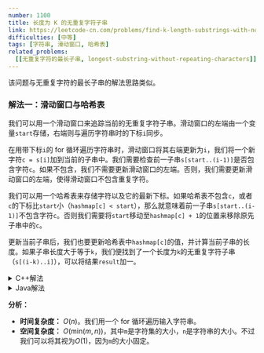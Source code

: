 ```yaml
---
number: 1100
title: 长度为 K 的无重复字符子串
link: https://leetcode-cn.com/problems/find-k-length-substrings-with-no-repeated-characters/
difficulties: [中等]
tags: [字符串, 滑动窗口, 哈希表]
related_problems:
  [[无重复字符的最长子串, longest-substring-without-repeating-characters]]
---
```



该问题与<Link to="/zh/solution/longest-substring-without-repeating-characters">无重复字符的最长子串的解法</Link>思路类似。

<h3 id="solution_1">解法一：滑动窗口与哈希表</h3>

我们可以用一个滑动窗口来追踪当前的无重复字符子串。滑动窗口的左端由一个变量`start`存储，右端则与遍历字符串时的下标`i`同步。

在用带下标`i`的 for 循环遍历字符串时，滑动窗口将其右端更新为`i`，我们将一个新字符`c = s[i]`加到当前的子串中。我们需要检查前一子串`s[start..(i-1)]`是否包含字符`c`。如果不包含，我们不需要更新滑动窗口的左端。否则，我们需要更新滑动窗口的左端，使得滑动窗口不包含重复字符。

我们可以用一个哈希表来存储字符以及它的最新下标。如果哈希表不包含`c`，或者`c`的下标比`start`小（`hashmap[c] < start`），那么就意味着前一子串`s[start..(i-1)]`不包含字符`c`。否则我们需要将`start`移动至`hashmap[c] + 1`的位置来移除原先子串中的`c`。

更新当前子串后，我们也要更新哈希表中`hashmap[c]`的值，并计算当前子串的长度。如果子串长度大于等于`k`，我们便找到了一个长度为`k`的无重复字符子串（`s[(i-k)..i]`），可以将结果`result`加一。

<details class="code-details">
    <summary>C++解法</summary>

```cpp
class Solution {
public:
    int numKLenSubstrNoRepeats(string s, int k) {
        int n = s.length(), result = 0;
        if (n < k) {
            return 0;
        }

        int len = 0, start = 0;
        unordered_map<char, int> hashmap;

        for (int i = 0; i < n; i++) {
            char c = s[i];
            if (hashmap.count(c) == 0 || hashmap[c] < start) {
                len++;
            }
            else {
                len = i - hashmap[c];
                start = hashmap[c] + 1;
            }
            hashmap[c] = i;

            if (len >= k) {
                result++;
            }
        }

        return result;
    }
};
```

</details>

<details class="code-details">
    <summary>Java解法</summary>

```java
class Solution {
    public int numKLenSubstrNoRepeats(String s, int k) {
        int n = s.length(), result = 0;
        if (n < k) {
            return 0;
        }

        Map<Character, Integer> hashmap = new HashMap<>();
        int len = 0, start = 0;
        for (int i = 0; i < n; i++) {
            char c = s.charAt(i);
            if (!hashmap.containsKey(c) || hashmap.get(c) < start) {
                len++;
            }
            else {
                len = i - hashmap.get(c);
                start = hashmap.get(c) + 1;
            }
            hashmap.put(c, i);

            if (len >= k) {
                result++;
            }
        }

        return result;
    }
}
```

</details>

**分析：**

- **时间复杂度：** $O(n)$。我们用一个 for 循环遍历输入字符串。
- **空间复杂度：** $O(\text{min}(m,n))$，其中`m`是字符集的大小，`n`是字符串的大小。不过我们可以将其视为$O(1)$，因为`m`的大小固定。
